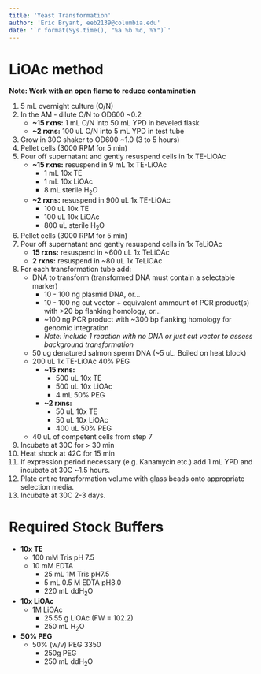 ```yaml
---
title: 'Yeast Transformation'
author: 'Eric Bryant, eeb2139@columbia.edu'
date: '`r format(Sys.time(), "%a %b %d, %Y")`'
---
```


# LiOAc method

**Note: Work with an open flame to reduce contamination**

1. 5 mL overnight culture (O/N)
2. In the AM - dilute O/N to OD600 ~0.2
    - **~15 rxns:** 1 mL O/N into 50 mL YPD in beveled flask
    - **~2 rxns:** 100 uL O/N into 5 mL YPD in test tube
3. Grow in 30C shaker to OD600 ~1.0 (3 to 5 hours)
4. Pellet cells (3000 RPM for 5 min)
5. Pour off supernatant and gently resuspend cells in 1x TE-LiOAc
    - **~15 rxns:** resuspend in 9 mL 1x TE-LiOAc
        - 1 mL 10x TE
        - 1 mL 10x LiOAc
        - 8 mL sterile H~2~O
    - **~2 rxns:** resuspend in 900 uL 1x TE-LiOAc
        - 100 uL 10x TE
        - 100 uL 10x LiOAc
        - 800 uL sterile H~2~O
6. Pellet cells (3000 RPM for 5 min)
7. Pour off supernatant and gently resuspend cells in 1x TeLiOAc
    - **15 rxns:** resuspend in ~600 uL 1x TeLiOAc
    - **2 rxns:** resuspend in ~80 uL 1x TeLiOAc
8. For each transformation tube add:
    - DNA to transform (transformed DNA must contain a selectable marker)
        - 10 - 100 ng plasmid DNA, or...
        - 10 - 100 ng cut vector + equivalent ammount of PCR product(s) with >20 bp flanking homology, or...
        - ~100 ng PCR product with ~300 bp flanking homology for genomic integration
        - *Note: include 1 reaction with no DNA or just cut vector to assess background transformation*
    - 50 ug denatured salmon sperm DNA (~5 uL. Boiled on heat block)
    - 200 uL 1x TE-LiOAc 40% PEG
        - **~15 rxns:**
            - 500 uL 10x TE
            - 500 uL 10x LiOAc
            - 4 mL 50% PEG
        - **~2 rxns:**
            - 50 uL 10x TE
            - 50 uL 10x LiOAc
            - 400 uL 50% PEG
    - 40 uL of competent cells from step 7
9. Incubate at 30C for > 30 min
10. Heat shock at 42C for 15 min
11. If expression period necessary (e.g. Kanamycin etc.) add 1 mL YPD and 
    incubate at 30C ~1.5 hours.
12. Plate entire transformation volume with glass beads onto appropriate 
    selection media.
13. Incubate at 30C 2-3 days.

\newpage

# Required Stock Buffers

- **10x TE**
    - 100 mM Tris pH 7.5
    - 10 mM EDTA
        - 25 mL 1M Tris pH7.5
        - 5 mL 0.5 M EDTA pH8.0
        - 220 mL ddH~2~O
- **10x LiOAc**
    - 1M LiOAc
        - 25.55 g LiOAc (FW = 102.2)
        - 250 mL H~2~O 
- **50% PEG**
    - 50% (w/v) PEG 3350
        - 250g PEG
        - 250 mL ddH~2~O
